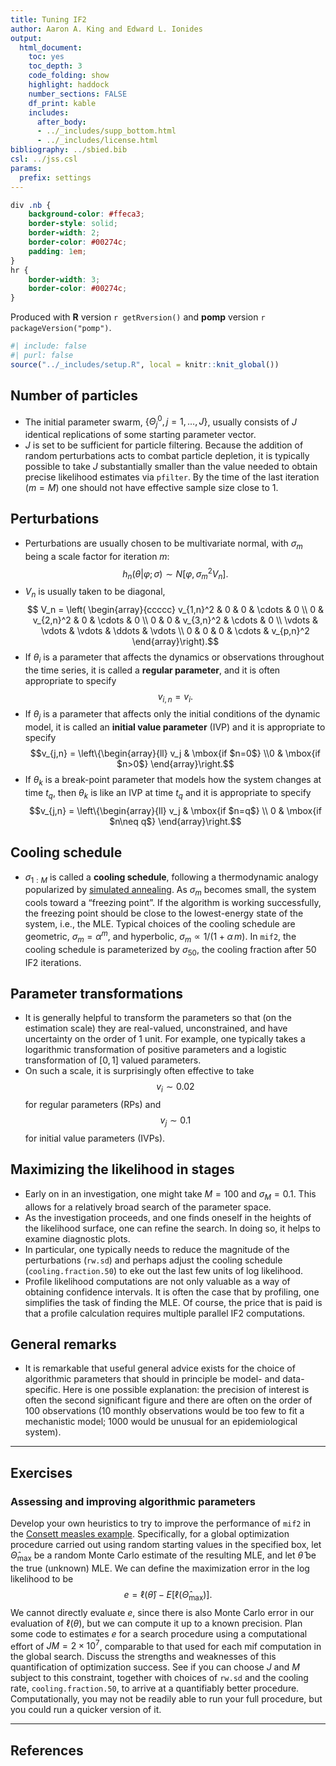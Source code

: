 ```yaml
---
title: Tuning IF2
author: Aaron A. King and Edward L. Ionides
output:
  html_document:
    toc: yes
    toc_depth: 3
    code_folding: show
    highlight: haddock
    number_sections: FALSE
    df_print: kable
    includes:
      after_body:
      - ../_includes/supp_bottom.html
      - ../_includes/license.html
bibliography: ../sbied.bib
csl: ../jss.csl
params:
  prefix: settings
---
```


```css
div .nb {
	background-color: #ffeca3;
	border-style: solid;
	border-width: 2;
	border-color: #00274c;
	padding: 1em;
}
hr {
	border-width: 3;
	border-color: #00274c;
}
```

\newcommand\prob[1]{\mathbb{P}\left[{#1}\right]}
\newcommand\expect[1]{\mathbb{E}\left[{#1}\right]}
\newcommand\var[1]{\mathrm{Var}\left[{#1}\right]}
\newcommand\dist[2]{\mathrm{#1}\left(#2\right)}
\newcommand\lik{\mathcal{L}}
\newcommand\loglik{\ell}

Produced with **R** version `r getRversion()` and **pomp** version `r packageVersion("pomp")`.

```r
#| include: false
#| purl: false
source("../_includes/setup.R", local = knitr::knit_global())
```

## Number of particles

+ The initial parameter swarm, $\{ \Theta^0_j, j=1,\dots,J\}$, usually consists of $J$ identical replications of some starting parameter vector.
+ $J$ is set to be sufficient for particle filtering.
  Because the addition of random perturbations acts to combat particle depletion, it is typically possible to take $J$ substantially smaller than the value needed to obtain precise likelihood estimates via `pfilter`.
  By the time of the last iteration ($m=M$) one should not have effective sample size close to 1. 
  
## Perturbations

+ Perturbations are usually chosen to be multivariate normal, with $\sigma_m$ being a scale factor for iteration $m$:
$$h_n(\theta|\varphi;\sigma) \sim N[\varphi, \sigma^2_m V_n].$$
+ $V_n$ is usually taken to be diagonal,
$$ V_n = \left( \begin{array}{ccccc}
v_{1,n}^2 & 0 & 0 & \cdots & 0 \\
0 & v_{2,n}^2 &  0 & \cdots & 0 \\
0 & 0 & v_{3,n}^2 & \cdots & 0 \\
\vdots & \vdots & \vdots & \ddots & \vdots \\
0 & 0 & 0 & \cdots & v_{p,n}^2 \end{array}\right).$$
+ If $\theta_i$ is a parameter that affects the dynamics or observations throughout the time series, it is called a __regular parameter__, and it is often appropriate to specify $$v_{i,n} = v_i.$$
+ If $\theta_j$ is a parameter that affects only the initial conditions of the dynamic model, it is called an __initial value parameter__ (IVP) and it is appropriate to specify $$v_{j,n} = \left\{\begin{array}{ll} v_j & \mbox{if $n=0$} \\0 & \mbox{if $n>0$} \end{array}\right.$$
+ If $\theta_k$ is a break-point parameter that models how the system changes at time $t_q$, then $\theta_k$ is like an IVP at time $t_q$ and it is appropriate to specify $$v_{j,n} = \left\{\begin{array}{ll} v_j & \mbox{if $n=q$} \\	0 & \mbox{if $n\neq q$} \end{array}\right.$$

## Cooling schedule

+ $\sigma_{1:M}$ is called a __cooling schedule__, following a thermodynamic analogy popularized by [simulated annealing](https://en.wikipedia.org/wiki/Simulated_annealing).
  As $\sigma_m$ becomes small, the system cools toward a "freezing point".
  If the algorithm is working successfully, the freezing point should be close to the lowest-energy state of the system, i.e., the MLE.
  Typical choices of the cooling schedule are geometric, $\sigma_m = \alpha^m$, and hyperbolic, $\sigma_m \propto 1/(1+\alpha\,m)$.
  In `mif2`, the cooling schedule is parameterized by $\sigma_{50}$, the cooling fraction after 50 IF2 iterations.
  
## Parameter transformations

+ It is generally helpful to transform the parameters so that (on the estimation scale) they are real-valued, unconstrained, and have uncertainty on the order of 1 unit.
  For example, one typically takes a logarithmic transformation of positive parameters and a logistic transformation of $[0,1]$ valued parameters.
+ On such a scale, it is surprisingly often effective to take $$v_i \sim 0.02$$ for regular parameters (RPs) and $$v_j \sim 0.1$$ for initial value parameters (IVPs).

## Maximizing the likelihood in stages

+ Early on in an investigation, one might take $M=100$ and $\sigma_M=0.1$.
  This allows for a relatively broad search of the parameter space.
+ As the investigation proceeds, and one finds oneself in the heights of the likelihood surface, one can refine the search.
  In doing so, it helps to examine diagnostic plots.
+ In particular, one typically needs to reduce the magnitude of the perturbations (`rw.sd`) and perhaps adjust the cooling schedule (`cooling.fraction.50`) to eke out the last few units of log likelihood.
+ Profile likelihood computations are not only valuable as a way of obtaining confidence intervals.
  It is often the case that by profiling, one simplifies the task of finding the MLE.
  Of course, the price that is paid is that a profile calculation requires multiple parallel IF2 computations.

## General remarks

+ It is remarkable that useful general advice exists for the choice of algorithmic parameters that should in principle be model- and data-specific.
  Here is one possible explanation:
  the precision of interest is often the second significant figure and there are often on the order of 100 observations (10 monthly observations would be too few to fit a mechanistic model;
  1000 would be unusual for an epidemiological system). 

--------------------------

## Exercises

### Assessing and improving algorithmic parameters

Develop your own heuristics to try to improve the performance of `mif2` in the [Consett measles example](./notes.pdf).
Specifically, for a global optimization procedure carried out using random starting values in the specified box, let
$\hat\Theta_{\mathrm{max}}$ be a random Monte Carlo estimate of the resulting MLE, and let $\hat\theta$ be the true (unknown) MLE.
We can define the maximization error in the log likelihood to be
$$e = \ell(\hat\theta) - E[\ell(\hat\Theta_{\mathrm{max}})].$$
We cannot directly evaluate $e$, since there is also Monte Carlo error in our evaluation of $\ell(\theta)$, but we can compute it up to a known precision.
Plan some code to estimates $e$ for a search procedure using a computational effort of $JM=2\times 10^7$, comparable to that used for each mif computation in the global search.
Discuss the strengths and weaknesses of this quantification of optimization success.
See if you can choose $J$ and $M$ subject to this constraint, together with choices of `rw.sd` and the cooling rate, `cooling.fraction.50`, to arrive at a quantifiably better procedure.
Computationally, you may not be readily able to run your full procedure, but you could run a quicker version of it.

--------------------------

## References
